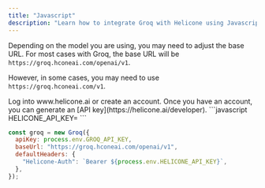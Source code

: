 ```yaml
---
title: "Javascript"
description: "Learn how to integrate Groq with Helicone using Javascript."
---
```


<Note>

Depending on the model you are using, you may need to adjust the base URL.
For most cases with Groq, the base URL will be `https://groq.hconeai.com/openai/v1`.

However, in some cases, you may need to use `https://groq.hconeai.com/v1`.

</Note>

<Steps>
  <Step title="Create an account + Generate an API Key">
    Log into www.helicone.ai or create an account. Once you have an account, you
    can generate an [API key](https://helicone.ai/developer).
  </Step>
  <Step title="Set HELICONE_API_KEY as an environment variable">
```javascript
HELICONE_API_KEY=<your API key>
```
  </Step>
  <Step title="Modify the base path and add a Helicone-Auth header">
<CodeGroup>

```javascript Groq SDK
const groq = new Groq({
  apiKey: process.env.GROQ_API_KEY,
  baseUrl: "https://groq.hconeai.com/openai/v1",
  defaultHeaders: {
    "Helicone-Auth": `Bearer ${process.env.HELICONE_API_KEY}`,
  },
});
```

</CodeGroup>

  </Step>
</Steps>
